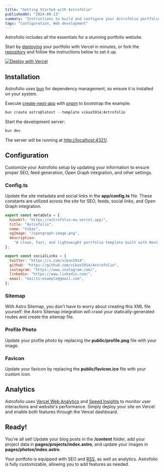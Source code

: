 ```yaml
---
title: "Getting Started with Astrofolio"
publishedAt: "2024-08-13"
summary: "Instructions to build and configure your Astrofolio portfolio."
tags: "Configuration, Web development"
---
```


Astrofolio includes all the essentials for a stunning portfolio website.

Start by [deploying](https://vercel.com/new/clone?repository-url=https://github.com/vikas5914/Astrofolio) your portfolio with Vercel in minutes, or fork the [repository](https://github.com/vikas5914/Astrofolio) and follow the instructions below to set it up.

[![Deploy with Vercel](https://vercel.com/button)](https://vercel.com/new/clone?repository-url=https://github.com/vikas5914/Astrofolio)

## Installation

Astrofolio uses [bun](https://bun.sh) for dependency management, so ensure it is installed on your system.

Execute [create-next-app](https://github.com/vercel/next.js/tree/canary/packages/create-next-app) with [pnpm](https://pnpm.io/installation) to bootstrap the example:

```jsx
bun create astro@latest --template vikas5914/Astrofolio
```

Start the development server:

```jsx
bun dev
```

The server will be running at [http://localhost:4321/](http://localhost:4321/).

## Configuration

Customize your Astrofolio setup by updating your information to ensure proper SEO, feed generation, Open Graph integration, and other settings.

### Config.ts

Update the site metadata and social links in the **app/config.ts** file. These constants are utilized across the site for SEO, feeds, social links, and Open Graph integration.

```jsx
export const metaData = {
  baseUrl: "https://astrofolio-mu.vercel.app/",
  title: "Astrofolio",
  name: "Vikas",
  ogImage: "/opengraph-image.png",
  description:
    "A clean, fast, and lightweight portfolio template built with Next.js, Vercel, and Tailwind CSS for optimal performance.",
};

export const socialLinks = {
  twitter: "https://x.com/vikas5914",
  github: "https://github.com/vikas5914/Astrofolio",
  instagram: "https://www.instagram.com/",
  linkedin: "https://www.linkedin.com/",
  email: "mailto:example@gmail.com",
};
```

### Sitemap

With Astro Sitemap, you don’t have to worry about creating this XML file yourself: the Astro Sitemap integration will crawl your statically-generated routes and create the sitemap file.

### Profile Photo

Update your profile photo by replacing the **public/profile.png** file with your image.

### Favicon

Update your favicon by replacing the **public/favicon.ico** file with your custom icon.

## Analytics

Astrofolio uses [Vercel Web Analytics](https://vercel.com/docs/analytics/quickstart) and [Speed Insights](https://vercel.com/docs/speed-insights/quickstart) to monitor user interactions and website's performance. Simply deploy your site on Vercel and enable both features through the Vercel dashboard.

## Ready!

You're all set! Update your blog posts in the **/content** folder, add your project data in **pages/projects/index.astro**, and update your images in **pages/photos/index.astro**.

Your portfolio is equipped with SEO and [RSS](/rss.xml), as well as analytics. Astrofolio is fully customizable, allowing you to add features as needed.
